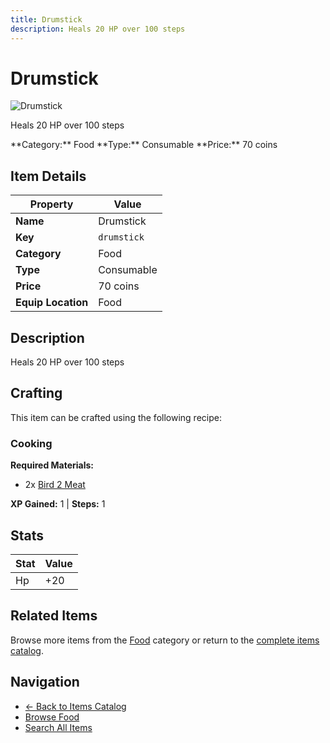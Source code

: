 ```yaml
---
title: Drumstick
description: Heals 20 HP over 100 steps
---
```


# Drumstick

<div className="flex items-start gap-6 mb-8">
  <div className="flex-shrink-0">
    <img src="/assets/resources/cooking/drumstick.png" alt="Drumstick" className="w-24 h-24 border rounded-lg" />
  </div>
  <div className="flex-1">
    <div className="space-y-2">
      <p className="text-lg text-muted-foreground">Heals 20 HP over 100 steps</p>
      <div className="flex flex-wrap gap-4 text-sm">
        <span className="px-2 py-1 bg-blue-100 dark:bg-blue-900 rounded-md">
          **Category:** Food
        </span>
        <span className="px-2 py-1 bg-green-100 dark:bg-green-900 rounded-md">
          **Type:** Consumable
        </span>
        <span className="px-2 py-1 bg-yellow-100 dark:bg-yellow-900 rounded-md">
          **Price:** 70 coins
        </span>
      </div>
    </div>
  </div>
</div>

## Item Details

| Property | Value |
|----------|-------|
| **Name** | Drumstick |
| **Key** | `drumstick` |
| **Category** | Food |
| **Type** | Consumable |
| **Price** | 70 coins |
| **Equip Location** | Food |

## Description

Heals 20 HP over 100 steps


## Crafting

This item can be crafted using the following recipe:

### Cooking

**Required Materials:**
- 2x [Bird 2 Meat](/docs/resources/individual/bird_2_meat)

**XP Gained:** 1 | **Steps:** 1

## Stats

| Stat | Value |
|------|-------|
| Hp | +20 |


## Related Items

Browse more items from the [Food](/docs/items#food) category or return to the [complete items catalog](/docs/items).

## Navigation

- [← Back to Items Catalog](/docs/items)
- [Browse Food](/docs/items#food)
- [Search All Items](/search)
